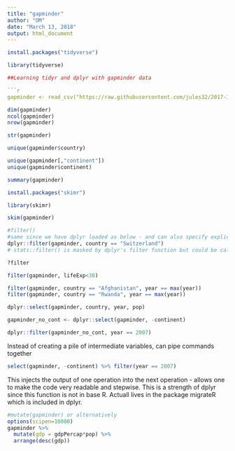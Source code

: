```yaml
---
title: "gapminder"
author: "OM"
date: "March 13, 2018"
output: html_document
---
```


```r
install.packages("tidyverse")
```

```r
library(tidyverse)

##Learning tidyr and dplyr with gapminder data

```r
gapminder <- read_csv("https://raw.githubusercontent.com/jules32/2017-11-30-MBARI/gh-pages/data/gapminder.csv")
```


```r
dim(gapminder)
ncol(gapminder)
nrow(gapminder)
```

```r
str(gapminder)
```


```r
unique(gapminder$country)
```

```r
unique(gapminder[,"continent"])
unique(gapminder$continent)
```

```r
summary(gapminder)
```

```r
install.packages("skimr")
```
```r
library(skimr)
```
```r
skim(gapminder)
```

```r
#filter()
#same since we have dplyr loaded as below - and can also specify explicitly -
dplyr::filter(gapminder, country == "Switzerland")
# stats::filter() is masked by dplyr's filter function but could be called
```
```r
?filter
```
```r
filter(gapminder, lifeExp<30)
```


```r
filter(gapminder, country == "Afghanistan", year == max(year))
filter(gapminder, country == "Rwanda", year == max(year))
```
```r
dplyr::select(gapminder, country, year, pop)
```

```r
gapminder_no_cont <- dplyr::select(gapminder, -continent)
```
```r
dplyr::filter(gapminder_no_cont, year == 2007)
```

Instead of creating a pile of intermediate variables, can pipe commands together 

```r
select(gapminder, -continent) %>% filter(year == 2007)
```
This injects the output of one operation into the next operation - allows one to make the code very readable and stepwise. This is a strength of dplyr since this function is not in base R. Actuall lives in the package migrateR which is included in dplyr.

```r
#mutate(gapminder) or alternatively
options(scipen=10000)
gapminder %>%
  mutate(gdp = gdpPercap*pop) %>%
  arrange(desc(gdp))


```


